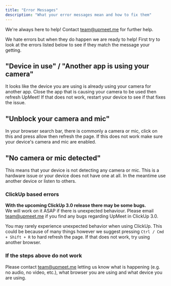 ```yaml
---
title: "Error Messages"
description: "What your error messages mean and how to fix them"
---
```


<Info>We're always here to help! Contact team@upmeet.me for further help.</Info>

We hate errors but when they do happen we are ready to help! First try to look
at the errors listed below to see if they match the message your getting.

## "Device in use" / "Another app is using your camera"

It looks like the device you are using is already using your camera for another
app. Close the app that is causing your camera to be used then refresh UpMeet!
If that does not work, restart your device to see if that fixes the issue.

## "Unblock your camera and mic"

In your browser search bar, there is commonly a camera or mic, click on this and
press allow then refresh the page. If this does not work make sure your device's
camera and mic are enabled.

## "No camera or mic detected"

This means that your device is not detecting any camera or mic. This is a
hardware issue or your device does not have one at all. In the meantime use
another device or listen to others.

### ClickUp based errors
<Warning>**With the upcoming ClickUp 3.0 release there may be some bugs.**<br/> We will work on it ASAP if there is unexpected behaviour. Please email team@upmeet.me if you find any bugs regarding UpMeet in ClickUp 3.0.</Warning>

You may rarely experience unexpected behavior when using ClickUp. This could be because of many things however we suggest pressing ```Ctrl / Cmd + Shift + R``` to hard refresh the page. If that does not work, try using another browser.

### If the steps above do not work
Please contact team@upmeet.me letting us know what is happening (e.g. no audio, no video, etc.), what browser you are using and what device you are using.
